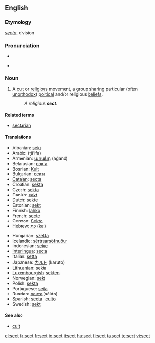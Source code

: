 {{wikipedia}}
==English==

===Etymology===
{{etyl|la}} ''[[secta]]'', division

===Pronunciation===
* {{audio|en-us-sect.ogg|Audio (US)}}

* {{rhymes|ɛkt}}

===Noun===
{{en-noun}}

# A [[cult]] or [[religious]] movement, a group sharing particular (often [[unorthodox]]) [[political]] and/or religious [[beliefs]].
#: ''A religious '''sect'''.''

====Related terms====
* [[sectarian]]

====Translations====
{{top}}
* Albanian: [[sekt]] {{m}}
* Arabic: {{Arab|[[طائفة]]}} (ʈā’ifa) {{f}}
* Armenian: [[աղանդ]] (aġand)
* Belarusian: [[сэкта]] {{f}}
* Bosnian: [[Kult]] {{m}}
* Bulgarian: [[секта]] {{f}}
* [[Catalan]]: [[secta]] {{f}}
* Croatian: [[sekta]] {{f}}
* Czech: [[sekta]] {{f}}
* Danish: [[sekt]] {{g|Danish}}
* Dutch: [[sekte]] {{f}}
* Estonian: [[sekt]]
* Finnish: [[lahko]] {{italbrac|religious}}
* French: [[secte]] {{f}}
* German: [[Sekte]] {{f}}
* Hebrew: [[כת]] (kat) {{f}}
{{mid}}
* Hungarian: [[szekta]]
* Icelandic: [[sértrúarsöfnuður]] {{m}}
* Indonesian: [[sekte]]
* [[Interlingua]]: [[secta]]
* Italian: [[setta]] {{f}}
* Japanese: [[カルト]] (karuto)
* Lithuanian: [[sekta]] {{f}}
* [[Luxembourgish]]: [[sekten]]
* Norwegian: [[sekt]] {{m}}
* Polish: [[sekta]] {{f}}
* Portuguese: [[seita]] {{f}}
* Russian: [[секта]] (sékta) {{f}}
* Spanish: [[secta]] {{f}}, [[culto]] {{m}}
* Swedish: [[sekt]] {{c}}
{{bottom}}

====See also====
* [[cult]]

[[el:sect]]
[[fa:sect]]
[[fr:sect]]
[[io:sect]]
[[it:sect]]
[[hu:sect]]
[[fi:sect]]
[[ta:sect]]
[[te:sect]]
[[vi:sect]]